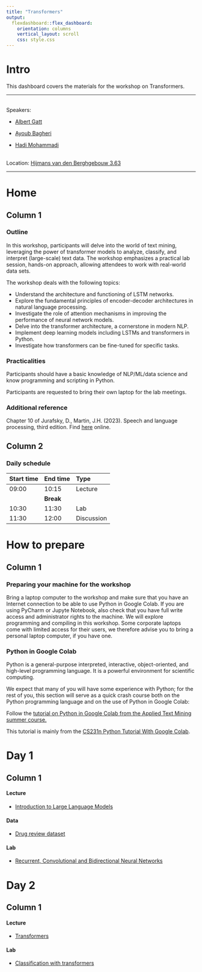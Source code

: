 ```yaml
---
title: "Transformers"
output: 
  flexdashboard::flex_dashboard:
    orientation: columns
    vertical_layout: scroll
    css: style.css
---
```


# Intro {.sidebar}

This dashboard covers the materials for the workshop on Transformers.

------------------------------------------------------------------------

<!-- <center> -->

<!-- ![](logo.jpg){width=100%} -->

<!-- </center> -->

\
Speakers:

* [Albert Gatt](https://www.uu.nl/staff/AGatt)

* [Ayoub Bagheri](https://www.uu.nl/staff/ABagheri)

* [Hadi Mohammadi](https://www.uu.nl/staff/HMohammadi)

\
Location: [Hijmans van den Berghgebouw 3.63](https://www.uu.nl/hijmans-van-den-berghgebouw)

------------------------------------------------------------------------

# Home

## Column 1

### Outline

In this workshop, participants will delve into the world of text mining, leveraging the power of transformer models to analyze, classify, and interpret (large-scale) text data. The workshop emphasizes a practical lab session, hands-on approach, allowing attendees to work with real-world data sets.

The workshop deals with the following topics:

* Understand the architecture and functioning of LSTM networks.
* Explore the fundamental principles of encoder-decoder architectures in natural language processing.
* Investigate the role of attention mechanisms in improving the performance of neural network models.
* Delve into the transformer architecture, a cornerstone in modern NLP.
* Implement deep learning models including LSTMs and transformers in Python.
* Investigate how transformers can be fine-tuned for specific tasks.

### Practicalities

Participants should have a basic knowledge of NLP/ML/data science and know programming and scripting in Python.

Participants are requested to bring their own laptop for the lab meetings.

### Additional reference
Chapter 10 of Jurafsky, D., Martin, J.H. (2023). Speech and language processing, third edition. Find [here](https://web.stanford.edu/~jurafsky/slp3/) online.

## Column 2

### Daily schedule

| Start time | End time | Type      |
|:-----------|:---------|:----------|
|  09:00     | 10:15    | Lecture   |
|            |**Break** |           |
|  10:30     | 11:30    | Lab       |
|  11:30     | 12:00    | Discussion|


# How to prepare

## Column 1

### Preparing your machine for the workshop

Bring a laptop computer to the workshop and make sure that you have an Internet connection to be able to use Python in Google Colab. If you are using PyCharm or Jupyte Notebook, also check that you have full write access and administrator rights to the machine. We will explore programming and compiling in this workshop. Some corporate laptops come with limited access for their users, we therefore advise you to bring a personal laptop computer, if you have one.

### Python in Google Colab
Python is a general-purpose interpreted, interactive, object-oriented, and high-level programming language. It is a powerful environment for scientific computing.

We expect that many of you will have some experience with Python; for the rest of you, this section will serve as a quick crash course both on the Python programming language and on the use of Python in Google Colab:

Follow the [tutorial on Python in Google Colab from the Applied Text Mining summer course.](Python_in_Google_Colab_Applied_Text_Mining.html)

This tutorial is mainly from the [CS231n Python Tutorial With Google Colab](https://colab.research.google.com/github/cs231n/cs231n.github.io/blob/master/python-colab.ipynb#scrollTo=dzNng6vCL9eP).


# Day 1

## Column 1

#### Lecture

-   [Introduction to Large Language Models](lectures/Lecture 1. LLMs, Sequence models & attention.pdf)

#### Data
-   [Drug review dataset](practicals/data.zip)

#### Lab
-   [Recurrent, Convolutional and Bidirectional Neural Networks](practicals/practical_01_answers.html)

# Day 2

## Column 1

#### Lecture

-   [Transformers](lectures/lecture_02.pdf)

#### Lab

-   [Classification with transformers](practicals/practical_02_answers.html)